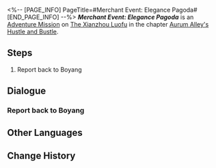 <%-- [PAGE_INFO]
PageTitle=#Merchant Event: Elegance Pagoda#
[END_PAGE_INFO] --%>
{{Stub|Dialogue.}}
{{Mission Infobox
|id            = 8003251
|title         = 
|image         = <!--Mission Merchant Event Elegance Pagoda.png-->
|type          = Adventure
|event_name    = 
|chapter       = Aurum Alley's Hustle and Bustle
|requirements  = [[Adventure Mission]] ''[[Merchant Event: Elegance Pagoda]]'' completed
|summary       = <!--official mission summary from Fate's Atlas-->
|characters    = Boyang; Mingxi; Trailblazer
|startLocation = [[The Xianzhou Luofu]] - [[Exalting Sanctum]]
|world         = The Xianzhou Luofu
|area          = Exalting Sanctum
|prev          = 
|next          = 
|rewards       = Lost Crystal*2; Credit*20,000
}}
'''''Merchant Event: Elegance Pagoda''''' is an [[Adventure Mission]] on [[The Xianzhou Luofu]] in the chapter [[Aurum Alley's Hustle and Bustle]].

==Steps==
# Report back to Boyang

<!--
==Gameplay Notes==

--><!--
==Trial Character==

-->
==Dialogue==
{{Stub Dialogue}}
===Report back to Boyang===
{{Mission Description|type=adventure|location=Exalting Sanctum|In order to revitalize Aurum Alley, the merchant guild aims to fully utilize the docks' logistics capacity and establish close collaborations with the stores in the alley.<br />The guild has sent you to persuade Elegance Pagoda to establish a partnership with the guild. However, its proprietor Boyang has encountered some troubles at the moment...}}
{{Dialogue Start}}
:{{tx}}
{{Dialogue End}}

==Other Languages==
{{Other Languages
|en   = Merchant Event: Elegance Pagoda
|zhs  = 商铺事件•清玩斋
|zht  = 商鋪事件•清玩齋
|ja   = 店舗イベント・清玩斎
|ko   = 상점 사건•청완재
|es   = Evento de tienda: Pagoda de la Elegancia
|fr   = Événement de magasin&nbsp;: Pagode de l'élégance
|ru   = Событие магазина: «Пагода изысков»
|th   = อิเวนต์ร้านค้า: Elegance Pagoda
|vi   = Sự Kiện Cửa Tiệm - Văn Vật Tự
|de   = Händlerereignis: Elegante Pagode
|id   = Event Toko: Elegance Pagoda
|pt   = Evento de Comerciante: Pagode da Elegância
}}

==Change History==
{{Change History|1.3}}
